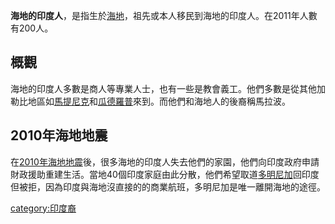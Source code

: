 {{unreferenced|time=2015-07-19T23:37:07+00:00}}
'''海地的印度人'''，是指生於[[海地|海地]]，祖先或本人移民到海地的印度人。在2011年人數有200人。

==概觀==
海地的印度人多數是商人等專業人士，也有一些是教會義工。他們多數是從其他加勒比地區如[[馬提尼克|馬提尼克]]和[[瓜德羅普|瓜德羅普]]來到。而他們和海地人的後裔稱馬拉波。

==2010年海地地震==
在[[2010年海地地震|2010年海地地震]]後，很多海地的印度人失去他們的家園，他們向印度政府申請財政援助重建生活。當地40個印度家庭由此分散，他們希望取道[[多明尼加|多明尼加]]回印度但被拒，因為印度與海地沒直接的的商業航班，多明尼加是唯一離開海地的途徑。

[[category:印度裔|category:印度裔]]